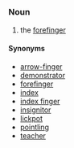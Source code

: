=={{en}}==
===Noun===
# the [[forefinger]]
====Synonyms====
*[[arrow-finger]]
*[[demonstrator]]
*[[forefinger]]
*[[index]]
*[[index finger]]
*[[insignitor]]
*[[lickpot]]
*[[pointling]]
*[[teacher]]